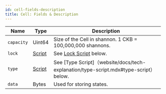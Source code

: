 ```yaml
---
id: cell-fields-description
title: Cell: Fields & Description
---
```





| Name       | Type                        | Description                                                |
| ---------- | --------------------------- | ---------------------------------------------------------  |
| `capacity` | Uint64                      | Size of the Cell in shannon. 1 CKB = 100,000,000 shannons. |
| `lock`     | [Script](website/docs/tech-explanation/script-structure.mdx#script-structure) | See [Lock Script](website/docs/tech-explanation/lock-script.mdx#lock-script) below.                     |
| `type`     | [Script](website/docs/tech-explanation/script-structure.mdx#script-structure) | See [Type Script]（website/docs/tech-explanation/type-script.mdx#type-script）below.                     |
| `data`     | Bytes                       | Used for storing states.                                   |
